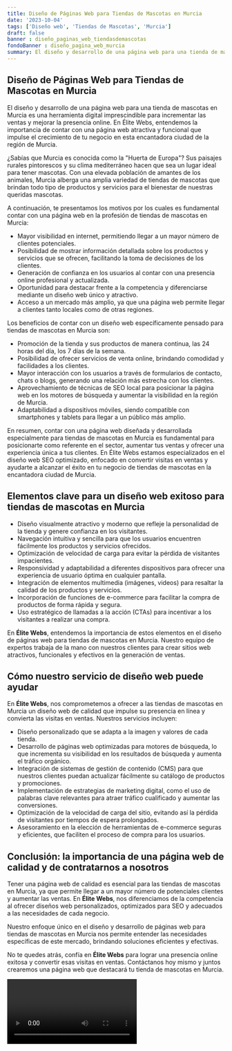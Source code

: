 ```yaml
---
title: Diseño de Páginas Web para Tiendas de Mascotas en Murcia
date: '2023-10-04'
tags: ['Diseño web', 'Tiendas de Mascotas', 'Murcia']
draft: false
banner : diseño_paginas_web_tiendasdemascotas
fondoBanner : diseño_pagina_web_murcia
summary: El diseño y desarrollo de una página web para una tienda de mascotas en Murcia es una herramienta digital imprescindible para incrementar las ventas y mejorar la presencia online. En Élite Webs, entendemos la importancia de contar con una página web atractiva y funcional que impulse el crecimiento de tu negocio en esta encantadora ciudad de la región de Murcia.
---
```


## Diseño de Páginas Web para Tiendas de Mascotas en Murcia

El diseño y desarrollo de una página web para una tienda de mascotas en Murcia es una herramienta digital imprescindible para incrementar las ventas y mejorar la presencia online. En Élite Webs, entendemos la importancia de contar con una página web atractiva y funcional que impulse el crecimiento de tu negocio en esta encantadora ciudad de la región de Murcia.

¿Sabías que Murcia es conocida como la "Huerta de Europa"? Sus paisajes rurales pintorescos y su clima mediterráneo hacen que sea un lugar ideal para tener mascotas. Con una elevada población de amantes de los animales, Murcia alberga una amplia variedad de tiendas de mascotas que brindan todo tipo de productos y servicios para el bienestar de nuestras queridas mascotas.

A continuación, te presentamos los motivos por los cuales es fundamental contar con una página web en la profesión de tiendas de mascotas en Murcia:

- Mayor visibilidad en internet, permitiendo llegar a un mayor número de clientes potenciales.
- Posibilidad de mostrar información detallada sobre los productos y servicios que se ofrecen, facilitando la toma de decisiones de los clientes.
- Generación de confianza en los usuarios al contar con una presencia online profesional y actualizada.
- Oportunidad para destacar frente a la competencia y diferenciarse mediante un diseño web único y atractivo.
- Acceso a un mercado más amplio, ya que una página web permite llegar a clientes tanto locales como de otras regiones.

Los beneficios de contar con un diseño web específicamente pensado para tiendas de mascotas en Murcia son:

- Promoción de la tienda y sus productos de manera continua, las 24 horas del día, los 7 días de la semana.
- Posibilidad de ofrecer servicios de venta online, brindando comodidad y facilidades a los clientes.
- Mayor interacción con los usuarios a través de formularios de contacto, chats o blogs, generando una relación más estrecha con los clientes.
- Aprovechamiento de técnicas de SEO local para posicionar la página web en los motores de búsqueda y aumentar la visibilidad en la región de Murcia.
- Adaptabilidad a dispositivos móviles, siendo compatible con smartphones y tablets para llegar a un público más amplio.

En resumen, contar con una página web diseñada y desarrollada especialmente para tiendas de mascotas en Murcia es fundamental para posicionarte como referente en el sector, aumentar tus ventas y ofrecer una experiencia única a tus clientes. En Élite Webs estamos especializados en el diseño web SEO optimizado, enfocado en convertir visitas en ventas y ayudarte a alcanzar el éxito en tu negocio de tiendas de mascotas en la encantadora ciudad de Murcia.

<GifSeo />

<Cta />

## Elementos clave para un diseño web exitoso para tiendas de mascotas en Murcia

- Diseño visualmente atractivo y moderno que refleje la personalidad de la tienda y genere confianza en los visitantes.
- Navegación intuitiva y sencilla para que los usuarios encuentren fácilmente los productos y servicios ofrecidos.
- Optimización de velocidad de carga para evitar la pérdida de visitantes impacientes.
- Responsividad y adaptabilidad a diferentes dispositivos para ofrecer una experiencia de usuario óptima en cualquier pantalla.
- Integración de elementos multimedia (imágenes, videos) para resaltar la calidad de los productos y servicios.
- Incorporación de funciones de e-commerce para facilitar la compra de productos de forma rápida y segura.
- Uso estratégico de llamadas a la acción (CTAs) para incentivar a los visitantes a realizar una compra.

En **Élite Webs**, entendemos la importancia de estos elementos en el diseño de páginas web para tiendas de mascotas en Murcia. Nuestro equipo de expertos trabaja de la mano con nuestros clientes para crear sitios web atractivos, funcionales y efectivos en la generación de ventas.

## Cómo nuestro servicio de diseño web puede ayudar

En **Élite Webs**, nos comprometemos a ofrecer a las tiendas de mascotas en Murcia un diseño web de calidad que impulse su presencia en línea y convierta las visitas en ventas. Nuestros servicios incluyen:

- Diseño personalizado que se adapta a la imagen y valores de cada tienda.
- Desarrollo de páginas web optimizadas para motores de búsqueda, lo que incrementa su visibilidad en los resultados de búsqueda y aumenta el tráfico orgánico.
- Integración de sistemas de gestión de contenido (CMS) para que nuestros clientes puedan actualizar fácilmente su catálogo de productos y promociones.
- Implementación de estrategias de marketing digital, como el uso de palabras clave relevantes para atraer tráfico cualificado y aumentar las conversiones.
- Optimización de la velocidad de carga del sitio, evitando así la pérdida de visitantes por tiempos de espera prolongados.
- Asesoramiento en la elección de herramientas de e-commerce seguras y eficientes, que faciliten el proceso de compra para los usuarios.

## Conclusión: la importancia de una página web de calidad y de contratarnos a nosotros

Tener una página web de calidad es esencial para las tiendas de mascotas en Murcia, ya que permite llegar a un mayor número de potenciales clientes y aumentar las ventas. En **Élite Webs**, nos diferenciamos de la competencia al ofrecer diseños web personalizados, optimizados para SEO y adecuados a las necesidades de cada negocio.

Nuestro enfoque único en el diseño y desarrollo de páginas web para tiendas de mascotas en Murcia nos permite entender las necesidades específicas de este mercado, brindando soluciones eficientes y efectivas.

No te quedes atrás, confía en **Élite Webs** para lograr una presencia online exitosa y convertir esas visitas en ventas. Contáctanos hoy mismo y juntos crearemos una página web que destacará tu tienda de mascotas en Murcia.

<Video />

<CtaBot job='Tiendas de Mascotas' city='Murcia'/>

<Gmaps query='Murcia+españa+maps' />